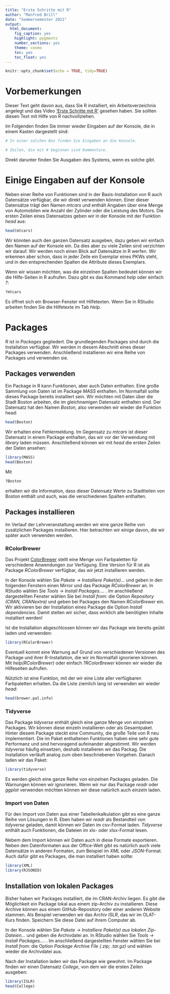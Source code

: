 ```yaml
---
title: "Erste Schritte mit R"
author: "Manfred Brill"
date: "Sommersemester 2021"
output: 
  html_document: 
    fig_caption: yes
    highlight: pygments
    number_sections: yes
    theme: cosmo
    toc: yes
    toc_float: yes
---
```


```r
knitr::opts_chunk$set(echo = TRUE, tidy=TRUE)
```

# Vorbemerkungen
Dieser Text geht davon aus, dass Sie R installiert, ein Arbeitsverzeichnis angelegt und das Video 
['Erste Schritte mit R'](https://www.youtube.com/watch?v=uaJkFNqWDEU&feature=youtu.be) gesehen haben. Sie sollten diesen Text mit Hilfe von R nachvollziehen.

Im Folgenden finden Sie immer wieder Eingaben auf der Konsole, die in einem Kasten dargestellt sind:
```r
# In einer solchen Box finden Sie Eingaben an die Konsole.

# Zeilen, die mit # beginnen sind Kommentare.
```
Direkt darunter finden Sie Ausgaben des Systems, wenn es solche gibt.

# Einige Eingaben auf der Konsole
Neben einer Reihe von Funktionen sind in der Basis-Installation von R auch Datensätze verfügbar, die wir direkt verwenden können.
Einer dieser Datensätze trägt den Namen *mtcars* und enthält Angaben über eine Menge von 
Automobilen wie Anzahl der Zylinder oder die Leistung des Motors. Die ersten Zeilen
eines Datensatzes geben wir in der Konsole mit der Funktion *head* aus:

```r
head(mtcars)
```

Wir könnten auch den ganzen Datensatz ausgeben, dazu geben wir einfach den Namen auf der Konsole ein. Da dies aber zu viele Zeilen sind verzichten wir darauf. Wir werden noch einen Blick auf Datensätze
in R werfen. Wir erkennen aber schon, dass in jeder Zeile ein Exemplar eines PKWs steht, und in den
entsprechenden Spalten die Attribute dieses Exemplars.

Wenn wir wissen möchten, was die einzelnen Spalten bedeutet können wir die Hilfe-Seiten in R
aufrufen. Dazu gibt es das Kommand *help* oder einfach *?*:

```r
?mtcars
```
Es öffnet sich ein Browser-Fenster mit Hilfetexten. Wenn Sie in RStudio arbeiten finden Sie die Hilfetexte
im Tab *Help*. 

# Packages
R ist in *Packages* gegliedert. Die grundlegenden Packages sind durch
die Installation verfügbar.
Wir werden in diesem Abschnitt eines dieser Packages verwenden. 
Anschließend installieren wir eine
Reihe von Packages und verwenden sie.

## Packages verwenden

Ein Package in R kann Funktionen, aber auch Daten enthalten. Eine große Sammlung von Daten ist im Package *MASS* enthalten. 
Im Normalfall sollte dieses Package bereits installiert sein. Wir möchten mit Daten über die Stadt Boston arbeiten, die im gleichnamigen Datensatz enthalten sind. Der Datensatz hat den Namen
*Boston*, also verwenden wir wieder die Funktion head:
```r
head(Boston)
```
Wir erhalten eine Fehlermeldung.
Im Gegensatz zu *mtcars* ist dieser Datensatz
in einem Package enthalten, das wir vor der Verwendung mit *library* laden müssen. Anschließend können wir
mit *head* die ersten Zeilen der Daten ansehen:
```r
library(MASS)
head(Boston)
```
Mit
```r
?Boston
```
erhalten wir die Information, dass dieser Datensatz Werte zu Stadtteilen von Boston enthält und auch, was die verschiedenen Spalten enthalten.

## Packages installieren
Im Verlauf der Lehrveranstaltung werden wir eine ganze Reihe von zusätzlichen Packages installieren.
Hier betrachten wir einige davon, die wir später auch verwenden werden. 


### RColorBrewer
Das Projekt [ColorBrewer](http://colorbrewer2.org/) stellt eine Menge von Farbpaletten für verschiedene Anwendungen zur Verfügung. Eine Version für R ist als Package *RColorBrewer* verfügbar,
das wir jetzt installieren werden.

In der Konsole wählen Sie *Pakete $\to$ Installiere Paket(e)...* und geben
in den folgenden Fenstern einen Mirror und das Package *RColorBrewer* an.
In RStudio wählen Sie *Tools $\to$ Install Packages.... *.
Im anschließend dargestellten Fenster wählen Sie bei *Install from:* die Option 
*Repository (CRAN, CRANextra)* und geben bei Packages den Namen *RColorBrewer* ein.
Wir aktivieren bei der Installation eines Package die Option
*Install dependencies*. Damit stellen wir sicher, dass wirklich alle benötigten Inhalte installiert werden!

Ist die Installation abgeschlossen können wir das Package wie bereits geübt laden und verwenden:
```r
library(RColorBrewer)
```
Eventuell kommt eine Warnung auf Grund von verschiedenen Versionen des Package
und ihrer R-Installation, die wir im Normalfall ignorieren können.
Mit *help(RColorBrewer)* oder einfach *?RColorBrewer* können wir
wieder die Hilfeseiten aufrufen.

Nützlich ist eine Funktion, mit der wir eine Liste aller verfügbaren Farbpaletten
erhalten. Da die Liste ziemlich lang ist verwenden wir wieder *head*:
```r
head(brewer.pal.info)
```

### Tidyverse
Das Package *tidyverse* enthält gleich eine ganze Menge von einzelnen Packages. Wir können diese einzeln installieren oder als Gesamtpaket. Hinter diesem Package steckt eine Community, die große Teile von R neu implementiert. Die im Paket enthaltenen Funktionen haben eine sehr gute Performanz und sind hervoragend aufeinander abgestimmt. Wir werden *tidyverse* häufig einsetzen, deshalb installieren wir
das Packag. Die Installation verläuft analog zum oben beschriebenen Vorgehen. Danach laden
wir das Paket:
```r
library(tidyverse)
```

Es werden gleich eine ganze Reihe von einzelnen Packages geladen. Die Warnungen können wir ignorieren. Wenn wir nur das Package *readr* oder *ggplot* verwenden möchten können wir diese natürlich auch
einzeln laden.

### Import von Daten
Für den Import von  Daten aus einer Tabellenkalkulation gibt es eine ganze Reihe
von Lösungen in R. Eben haben wir *readr* als Bestandteil von *tidyverse* geladen, damit können wir Daten im csv-Format laden. *Tidyverse* enthält auch Funktionen,
die Dateien im xls- oder xlsx-Format lesen.

Nebem dem Import können wir Daten auch in diese Formate exportieren.
Neben den Datenformaten aus der Office-Welt gibt es natürlich auch viele Datensätze
in anderen Formaten, zum Beispiel
im *XML* oder *JSON*-Format. Auch dafür gibt es Packages, die man
installiert haben sollte:
```r
library(XML)
library(RJSONIO)
```

## Installation von lokalen Packages
Bisher haben wir Packages installiert, die im CRAN-Archiv liegen. Es gibt die Möglichkeit
ein Package lokal aus einem zip-Archiv zu installieren. Diese Archive können aus einem GitHub-Repository oder einer anderen Website stammen. Als Beispiel verwenden wir das Archiv
*ISLR*, das wir im OLAT-Kurs finden. Speichern Sie diese Datei auf ihrem Computer ab.

In der Konsole wählen Sie *Pakete $\to$ Installiere Paket(e) aus lokalen Zip-Dateien...* und geben
die Archivdatei an.
In RStudio wählen Sie *Tools $\to$ Install Packages.... *.
Im anschließend dargestellten Fenster wählen Sie bei *Install from:* die Option 
*Package Archive File (.zip; .tar.gz)* und wählen wieder die Archivdatei aus.

Nach der Installation laden wir das Package wie gewohnt. Im Package finden wir einen
Datensatz *College*, von dem wir die ersten Zeilen ausgeben:
```r
library(ISLR)
head(College)
```
